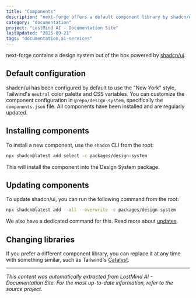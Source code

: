 ```yaml
---
title: "Components"
description: "next-forge offers a default component library by shadcn/ui"
category: "documentation"
project: "LostMind AI - Documentation Site"
lastUpdated: "2025-09-21"
tags: "documentation,ai-services"
---
```


next-forge contains a design system out of the box powered by [shadcn/ui](https://ui.shadcn.com/).

## Default configuration

shadcn/ui has been configured by default to use the "New York" style, Tailwind's `neutral` color palette and CSS variables. You can customize the component configuration in `@repo/design-system`, specifically the `components.json` file. All components have been installed and are regularly updated.

## Installing components

To install a new component, use the `shadcn` CLI from the root:

```sh title="Terminal"
npx shadcn@latest add select -c packages/design-system
```

This will install the component into the Design System package.

## Updating components

To update shadcn/ui, you can run the following command from the root:

```sh title="Terminal"
npx shadcn@latest add --all --overwrite -c packages/design-system
```

We also have a dedicated command for this. Read more about [updates](/docs/updates).

## Changing libraries

If you prefer a different component library, you can replace it at any time with something similar, such as Tailwind's [Catalyst](https://catalyst.tailwindui.com/).


---
*This content was automatically extracted from LostMind AI - Documentation Site. For the most up-to-date information, refer to the source project.*
